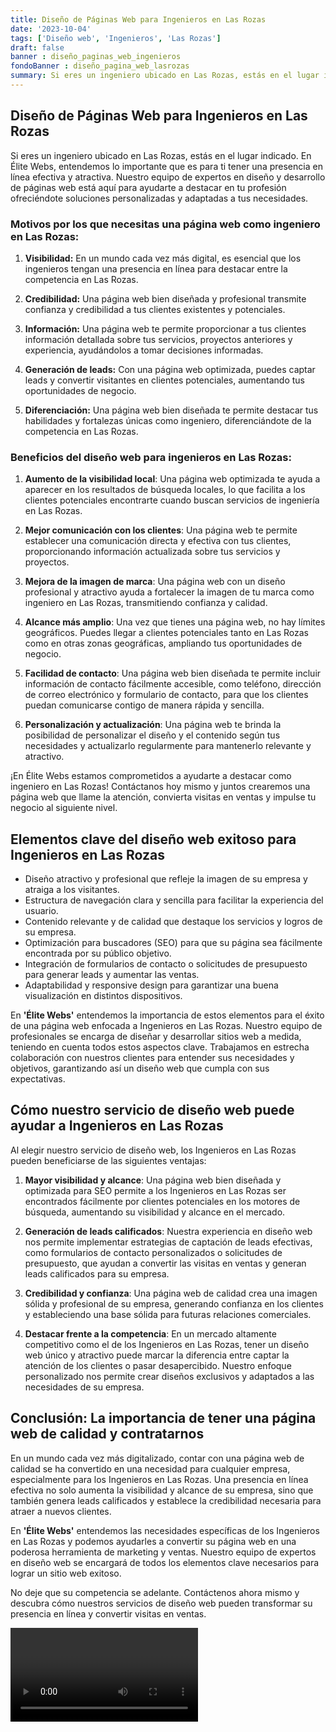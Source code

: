 ```yaml
---
title: Diseño de Páginas Web para Ingenieros en Las Rozas
date: '2023-10-04'
tags: ['Diseño web', 'Ingenieros', 'Las Rozas']
draft: false
banner : diseño_paginas_web_ingenieros
fondoBanner : diseño_pagina_web_lasrozas
summary: Si eres un ingeniero ubicado en Las Rozas, estás en el lugar indicado. En Élite Webs, entendemos lo importante que es para ti tener una presencia en línea efectiva y atractiva. Nuestro equipo de expertos en diseño y desarrollo de páginas web está aquí para ayudarte a destacar en tu profesión ofreciéndote soluciones personalizadas y adaptadas a tus necesidades.
---
```


## Diseño de Páginas Web para Ingenieros en Las Rozas

Si eres un ingeniero ubicado en Las Rozas, estás en el lugar indicado. En Élite Webs, entendemos lo importante que es para ti tener una presencia en línea efectiva y atractiva. Nuestro equipo de expertos en diseño y desarrollo de páginas web está aquí para ayudarte a destacar en tu profesión ofreciéndote soluciones personalizadas y adaptadas a tus necesidades.

### Motivos por los que necesitas una página web como ingeniero en Las Rozas:

1. **Visibilidad:** En un mundo cada vez más digital, es esencial que los ingenieros tengan una presencia en línea para destacar entre la competencia en Las Rozas.

2. **Credibilidad:** Una página web bien diseñada y profesional transmite confianza y credibilidad a tus clientes existentes y potenciales.

3. **Información:** Una página web te permite proporcionar a tus clientes información detallada sobre tus servicios, proyectos anteriores y experiencia, ayudándolos a tomar decisiones informadas.

4. **Generación de leads:** Con una página web optimizada, puedes captar leads y convertir visitantes en clientes potenciales, aumentando tus oportunidades de negocio.

5. **Diferenciación:** Una página web bien diseñada te permite destacar tus habilidades y fortalezas únicas como ingeniero, diferenciándote de la competencia en Las Rozas.

### Beneficios del diseño web para ingenieros en Las Rozas:

1. **Aumento de la visibilidad local**: Una página web optimizada te ayuda a aparecer en los resultados de búsqueda locales, lo que facilita a los clientes potenciales encontrarte cuando buscan servicios de ingeniería en Las Rozas.

2. **Mejor comunicación con los clientes**: Una página web te permite establecer una comunicación directa y efectiva con tus clientes, proporcionando información actualizada sobre tus servicios y proyectos.

3. **Mejora de la imagen de marca**: Una página web con un diseño profesional y atractivo ayuda a fortalecer la imagen de tu marca como ingeniero en Las Rozas, transmitiendo confianza y calidad.

4. **Alcance más amplio**: Una vez que tienes una página web, no hay límites geográficos. Puedes llegar a clientes potenciales tanto en Las Rozas como en otras zonas geográficas, ampliando tus oportunidades de negocio.

5. **Facilidad de contacto**: Una página web bien diseñada te permite incluir información de contacto fácilmente accesible, como teléfono, dirección de correo electrónico y formulario de contacto, para que los clientes puedan comunicarse contigo de manera rápida y sencilla.

6. **Personalización y actualización**: Una página web te brinda la posibilidad de personalizar el diseño y el contenido según tus necesidades y actualizarlo regularmente para mantenerlo relevante y atractivo.

¡En Élite Webs estamos comprometidos a ayudarte a destacar como ingeniero en Las Rozas! Contáctanos hoy mismo y juntos crearemos una página web que llame la atención, convierta visitas en ventas y impulse tu negocio al siguiente nivel.

<GifSeo />

<Cta />

## Elementos clave del diseño web exitoso para Ingenieros en Las Rozas

- Diseño atractivo y profesional que refleje la imagen de su empresa y atraiga a los visitantes.
- Estructura de navegación clara y sencilla para facilitar la experiencia del usuario.
- Contenido relevante y de calidad que destaque los servicios y logros de su empresa.
- Optimización para buscadores (SEO) para que su página sea fácilmente encontrada por su público objetivo.
- Integración de formularios de contacto o solicitudes de presupuesto para generar leads y aumentar las ventas.
- Adaptabilidad y responsive design para garantizar una buena visualización en distintos dispositivos.

En **'Élite Webs'** entendemos la importancia de estos elementos para el éxito de una página web enfocada a Ingenieros en Las Rozas. Nuestro equipo de profesionales se encarga de diseñar y desarrollar sitios web a medida, teniendo en cuenta todos estos aspectos clave. Trabajamos en estrecha colaboración con nuestros clientes para entender sus necesidades y objetivos, garantizando así un diseño web que cumpla con sus expectativas.

## Cómo nuestro servicio de diseño web puede ayudar a Ingenieros en Las Rozas

Al elegir nuestro servicio de diseño web, los Ingenieros en Las Rozas pueden beneficiarse de las siguientes ventajas:

1. **Mayor visibilidad y alcance**: Una página web bien diseñada y optimizada para SEO permite a los Ingenieros en Las Rozas ser encontrados fácilmente por clientes potenciales en los motores de búsqueda, aumentando su visibilidad y alcance en el mercado.

2. **Generación de leads calificados**: Nuestra experiencia en diseño web nos permite implementar estrategias de captación de leads efectivas, como formularios de contacto personalizados o solicitudes de presupuesto, que ayudan a convertir las visitas en ventas y generan leads calificados para su empresa.

3. **Credibilidad y confianza**: Una página web de calidad crea una imagen sólida y profesional de su empresa, generando confianza en los clientes y estableciendo una base sólida para futuras relaciones comerciales.

4. **Destacar frente a la competencia**: En un mercado altamente competitivo como el de los Ingenieros en Las Rozas, tener un diseño web único y atractivo puede marcar la diferencia entre captar la atención de los clientes o pasar desapercibido. Nuestro enfoque personalizado nos permite crear diseños exclusivos y adaptados a las necesidades de su empresa.

## Conclusión: La importancia de tener una página web de calidad y contratarnos

En un mundo cada vez más digitalizado, contar con una página web de calidad se ha convertido en una necesidad para cualquier empresa, especialmente para los Ingenieros en Las Rozas. Una presencia en línea efectiva no solo aumenta la visibilidad y alcance de su empresa, sino que también genera leads calificados y establece la credibilidad necesaria para atraer a nuevos clientes.

En **'Élite Webs'** entendemos las necesidades específicas de los Ingenieros en Las Rozas y podemos ayudarles a convertir su página web en una poderosa herramienta de marketing y ventas. Nuestro equipo de expertos en diseño web se encargará de todos los elementos clave necesarios para lograr un sitio web exitoso.

No deje que su competencia se adelante. Contáctenos ahora mismo y descubra cómo nuestros servicios de diseño web pueden transformar su presencia en línea y convertir visitas en ventas.

<Video />

<CtaBot job='Ingenieros' city='Las Rozas'/>

<Gmaps query='Las Rozas+españa+maps' />